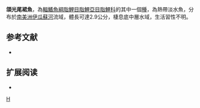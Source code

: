 {{Speciesbox 
| taxon = Hasemania maxillaris
| status = NE
| status_system = IUCN3.1
| authority =  [[Ellis|Ellis]], 1911
| synonyms = 
}}
'''頜光尾裙魚'''，為[[輻鰭魚綱|輻鰭魚綱]][[脂鯉目|脂鯉目]][[脂鯉亞目|脂鯉亞目]][[脂鯉科|脂鯉科]]的其中一個[[種|種]]，為熱帶淡水魚，分布於[[南美洲|南美洲]][[伊瓜蘇河|伊瓜蘇河]]流域，體長可達2.9公分，棲息底中層水域，生活習性不明。

==参考文献==
{{refbegin}}
*{{FishBase_species|genus=Gymnotichthys|species=maxillaris|year=2013|month=11}}
{{refend}}

== 扩展阅读 ==
{{refbegin}}
*{{wikispecies-inline|Gymnotichthys maxillaris|頜光尾裙魚}}
{{refend}}
{{Taxonbar|from=Q5537475}}

[[Category:光尾裙魚屬|H]]